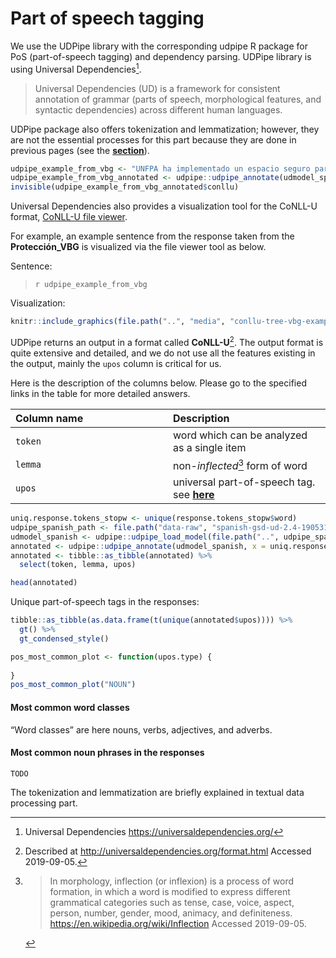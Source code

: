 # Part of speech tagging {-}

We use the UDPipe library with the corresponding udpipe R package for PoS
(part-of-speech tagging) and dependency parsing. UDPipe library is using
Universal Dependencies[^6].

> Universal Dependencies (UD) is a framework for consistent annotation of
grammar (parts of speech, morphological features, and syntactic dependencies)
across different human languages.

UDPipe package also offers tokenization and lemmatization; however, they are not
the essential processes for this part because they are done in previous pages
(see the [**section**](#textual-data-preparation)).

```r
udpipe_example_from_vbg <- "UNFPA ha implementado un espacio seguro para la atención de mujeres en movilidad humana y gestión de casos en Sucumbíos-Puente San Miguel."
udpipe_example_from_vbg_annotated <- udpipe::udpipe_annotate(udmodel_spanish, x = udpipe_example_from_vbg)
invisible(udpipe_example_from_vbg_annotated$conllu)
```

Universal Dependencies also provides a visualization tool for the CoNLL-U format, 
[CoNLL-U file viewer](https://universaldependencies.org/conllu_viewer.html).

For example, an example sentence from the response taken from the **Protección_VBG** is visualized
via the file viewer tool as below.

Sentence:

> `r udpipe_example_from_vbg`

Visualization:

```r
knitr::include_graphics(file.path("..", "media", "conllu-tree-vbg-example.png"))
```

UDPipe returns an output in a format called **CoNLL-U**[^7]. The output format
is quite extensive and detailed, and we do not use all the features
existing in the output, mainly the `upos` column is critical for us.

Here is the description of the columns below. Please go to the specified links
in the table for more detailed answers.

| Column name | Description |
|:------------|:------------|
| `token` | word which can be analyzed as a single item |
| `lemma` | non-*inflected*[^8] form of word |
| `upos` | universal part-of-speech tag. see [**here**](https://universaldependencies.org/u/pos/index.html) |

```r
uniq.response.tokens_stopw <- unique(response.tokens_stopw$word)
udpipe_spanish_path <- file.path("data-raw", "spanish-gsd-ud-2.4-190531.udpipe")
udmodel_spanish <- udpipe::udpipe_load_model(file.path("..", udpipe_spanish_path))
annotated <- udpipe::udpipe_annotate(udmodel_spanish, x = uniq.response.tokens_stopw)
annotated <- tibble::as_tibble(annotated) %>% 
  select(token, lemma, upos)
```

```r
head(annotated)
```

Unique part-of-speech tags in the responses:
```r
tibble::as_tibble(as.data.frame(t(unique(annotated$upos)))) %>% 
  gt() %>% 
  gt_condensed_style()
```

```r
pos_most_common_plot <- function(upos.type) {
  
}
pos_most_common_plot("NOUN")
```

#### Most common word classes

"Word classes" are here nouns, verbs, adjectives, and adverbs.

#### Most common noun phrases in the responses

`TODO`



The tokenization and lemmatization are briefly explained in textual data processing part.

[^6]: Universal Dependencies <https://universaldependencies.org/>

[^7]: Described at <http://universaldependencies.org/format.html> Accessed 2019-09-05.

[^8]: > In morphology, inflection (or inflexion) is a process of word formation, in which a word is modified to express different grammatical categories such as tense, case, voice, aspect, person, number, gender, mood, animacy, and definiteness. <https://en.wikipedia.org/wiki/Inflection> Accessed 2019-09-05.
